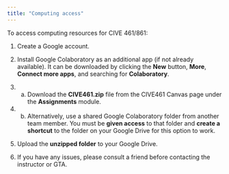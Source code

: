 ```yaml
---
title: "Computing access"
---
```


To access computing resources for CIVE 461/861:

1.  Create a Google account.

2. Install Google Colaboratory as an additional app (if not already available). It can be downloaded by clicking the **New** button, **More**, **Connect more apps**, and searching for **Colaboratory**.

3. (a)  Download the **CIVE461.zip** file from the CIVE461 Canvas page under the **Assignments** module.

3. (b) Alternatively, use a shared Google Colaboratory folder from another team member. You must be **given access** to that folder and **create a shortcut** to the folder on your Google Drive for this option to work.

4.  Upload the **unzipped folder** to your Google Drive.

5. If you have any issues, please consult a friend before contacting the instructor or GTA.